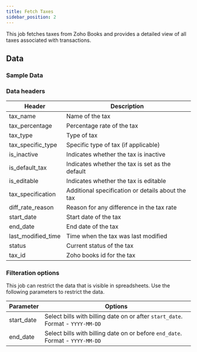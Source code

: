 ```yaml
---
title: Fetch Taxes
sidebar_position: 2
---
```


This job fetches taxes from Zoho Books and provides a detailed view of all taxes associated with transactions.

<AddJob
  template="gsheet_zoho_books_db_get_taxes"
/>

## Data

### Sample Data

<Gsheet
  src="https://docs.google.com/spreadsheets/d/1-gX-uq5YrTW-6gQJYM-mNXitEOfJLTiQCvPtV8CR1Yc/edit#gid=328024931"
/>


### Data headers

| Header               | Description                                           |
|----------------------|-------------------------------------------------------|
| tax_name             | Name of the tax                                       |
| tax_percentage       | Percentage rate of the tax                            |
| tax_type             | Type of tax                           |
| tax_specific_type    | Specific type of tax (if applicable)                  |
| is_inactive          | Indicates whether the tax is inactive                |
| is_default_tax       | Indicates whether the tax is set as the default       |
| is_editable          | Indicates whether the tax is editable                |
| tax_specification    | Additional specification or details about the tax     |
| diff_rate_reason     | Reason for any difference in the tax rate             |
| start_date           | Start date of the tax                                 |
| end_date             | End date of the tax                                   |
| last_modified_time   | Time when the tax was last modified                   |
| status               | Current status of the tax                             |
| tax_id               | Zoho books id for the tax                         |



### Filteration options

This job can restrict the data that is visible in spreadsheets. Use the following parameters to restrict the data.

| Parameter | Options |
|----|----|
| start_date | Select bills with billing date on or after `start_date`. Format - `YYYY-MM-DD` |
| end_date | Select bills with billing date on or before `end_date`. Format - `YYYY-MM-DD` |

<!---
## Others

### Similar jobs

Similar sort of data can be achieved by using get accounting transaction job and filtering it by invoice type. 

### Reports that use this job

Here are some of the report templates that use this job: 
-->